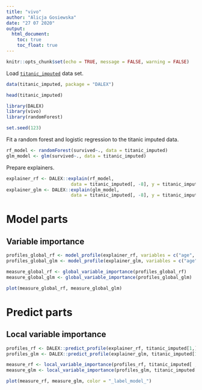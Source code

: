 ```yaml
---
title: "vivo"
author: "Alicja Gosiewska"
date: "27 07 2020"
output:
  html_document:
    toc: true
    toc_float: true
---
```


```r
knitr::opts_chunk$set(echo = TRUE, message = FALSE, warning = FALSE)
```

Load [`titanic_imputed`](https://modeloriented.github.io/DALEX/reference/titanic.html) data set.

```r
data(titanic_imputed, package = "DALEX")

head(titanic_imputed)
```


```r
library(DALEX)
library(vivo)
library(randomForest)

set.seed(123)
```

Fit a random forest and logistic regression to the titanic imputed data.

```r
rf_model <- randomForest(survived~., data = titanic_imputed)
glm_model <- glm(survived~., data = titanic_imputed)
```

Prepare explainers.

```r
explainer_rf <- DALEX::explain(rf_model,
                        data = titanic_imputed[, -8], y = titanic_imputed[, 8])
explainer_glm <- DALEX::explain(glm_model,
                        data = titanic_imputed[, -8], y = titanic_imputed[, 8])
```


# Model parts

## Variable importance


```r
profiles_global_rf <- model_profile(explainer_rf, variables = c("age", "fare"))
profiles_global_glm <- model_profile(explainer_glm, variables = c("age", "fare"))

measure_global_rf <- global_variable_importance(profiles_global_rf)
measure_global_glm <- global_variable_importance(profiles_global_glm)

plot(measure_global_rf, measure_global_glm)
```




# Predict parts

## Local variable importance

```r
profiles_rf <- DALEX::predict_profile(explainer_rf, titanic_imputed[1,])
profiles_glm <- DALEX::predict_profile(explainer_glm, titanic_imputed[1,])

measure_rf <- local_variable_importance(profiles_rf, titanic_imputed[ ,-8])
measure_glm <- local_variable_importance(profiles_glm, titanic_imputed[ ,-8])

plot(measure_rf, measure_glm, color = "_label_model_")
```

